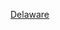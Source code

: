 {{US county navigation box
| template_name  = 特拉華縣 (愛荷華州)
| listclass = hlist
| county         = 特拉華縣
| state          = 愛荷華州

| map_image      = Map of Iowa highlighting Delaware County.svg
| map_caption    = 特拉華縣在愛荷華州的位置
| map_size       = 75x75

| seat           = 曼徹斯特

| title1 = [[城市]]
| body1  = 
* [[科爾斯堡 (愛荷華州)|科爾斯堡]]
* [[特拉華 (愛荷華州)|特拉華]]
* [[德里 (愛荷華州)|德里]]
* [[鄧迪 (愛荷華州)|鄧迪]]
* [[戴爾斯維爾 (愛荷華州)|戴爾斯維爾]]‡
* [[厄爾維爾 (愛荷華州)|厄爾維爾]]
* [[埃奇伍德 (愛荷華州)|埃奇伍德]]‡
* [[格里利 (愛荷華州)|格里利]]
* [[荷普金頓 (愛荷華州)|荷普金頓]]
* [[曼彻斯特 (爱荷华州)|曼徹斯特]]
* [[梅森維爾 (愛荷華州)|梅森維爾]]
* [[瑞安 (愛荷華州)|瑞安]]

| title2 = [[行政鎮區]]
| body2  = 
* [[亞當斯鎮區 (愛荷華州特拉華縣)|亞當斯]]
* [[不來梅鎮區 (愛荷華州特拉華縣)|不來梅]]
* [[科芬斯格羅夫鎮區 (愛荷華州特拉華縣)|科芬斯格羅夫]]
* [[科洛尼鎮區 (愛荷華州特拉華縣)|科洛尼]]
* [[特拉華鎮區 (愛荷華州特拉華縣)|特拉華]]
* [[德里鎮區 (愛荷華州特拉華縣)|德里]]
* [[埃爾克鎮區 (愛荷華州特拉華縣)|埃爾克]]
* [[黑澤爾格林鎮區 (愛荷華州特拉華縣)|黑澤爾格林]]
* [[亨尼克里克鎮區 (愛荷華州特拉華縣)|亨尼克里克]]
* [[米洛鎮區 (愛荷華州特拉華縣)|米洛]]
* [[北福克鎮區 (愛荷華州特拉華縣)|北福克]]
* [[奧尼達鎮區 (愛荷華州特拉華縣)|奧尼達]]
* [[普雷里鎮區 (愛荷華州特拉華縣)|普雷里]]
* [[里奇蘭鎮區 (愛荷華州特拉華縣)|里奇蘭]]
* [[南福克鎮區 (愛荷華州特拉華縣)|南福克]]
* [[尤尼昂鎮區 (愛荷華州特拉華縣)|尤尼昂]]

| title3 = [[非建制地區]]
| body3  = 
* [[阿爾莫勒爾 (愛荷華州)|阿爾莫勒爾]]
* [[奧尼達 (愛荷華州)|奧尼達]]
* [[彼得斯堡 (愛荷華州特拉華縣)|彼得斯堡]]
* [[羅賓遜 (愛荷華州)|羅賓遜]]
* [[羅克維爾 (愛荷華州)|羅克維爾]]
* [[桑德斯普林斯 (愛荷華州)|桑德斯普林斯]]
* [[索普 (愛荷華州)|索普]]

| title4 = 備註
| body4 = ‡該聚居地有部分隸屬其他縣份

}}<noinclude>
[[Category:艾奧瓦州縣份導航模板|Delaware]]  
[[Category:特拉華縣 (愛荷華州)| ]]
</noinclude>